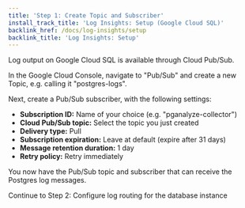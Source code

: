 ```yaml
---
title: 'Step 1: Create Topic and Subscriber'
install_track_title: 'Log Insights: Setup (Google Cloud SQL)'
backlink_href: /docs/log-insights/setup
backlink_title: 'Log Insights: Setup'
---
```


Log output on Google Cloud SQL is available through Cloud Pub/Sub.

In the Google Cloud Console, navigate to "Pub/Sub" and create a new Topic, e.g. calling it "postgres-logs".

Next, create a Pub/Sub subscriber, with the following settings:

* **Subscription ID:** Name of your choice (e.g. "pganalyze-collector")
* **Cloud Pub/Sub topic:** Select the topic you just created
* **Delivery type:** Pull
* **Subscription expiration:** Leave at default (expire after 31 days)
* **Message retention duration:** 1 day
* **Retry policy:** Retry immediately

You now have the Pub/Sub topic and subscriber that can receive the Postgres log messages.

<Link className="btn btn-success" to="02_configure_log_routing">
  Continue to Step 2: Configure log routing for the database instance
</Link>
